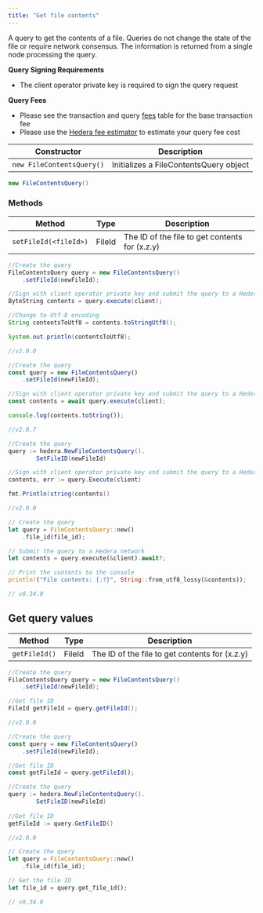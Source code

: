 ```yaml
---
title: "Get file contents"
---
```



A query to get the contents of a file. Queries do not change the state of the file or require network consensus. The information is returned from a single node processing the query.

**Query Signing Requirements**

* The client operator private key is required to sign the query request

**Query Fees**

* Please see the transaction and query [fees](/hedera/networks/mainnet/fees#transaction-and-query-fees) table for the base transaction fee
* Please use the [Hedera fee estimator](https://hedera.com/fees) to estimate your query fee cost

| Constructor               | Description                            |
| ------------------------- | -------------------------------------- |
| `new FileContentsQuery()` | Initializes a FileContentsQuery object |

```java
new FileContentsQuery()
```

### Methods

| Method                | Type   | Description                                    |
| --------------------- | ------ | ---------------------------------------------- |
| `setFileId(<fileId>)` | FileId | The ID of the file to get contents for (x.z.y) |

<CodeGroup>

```java Java
//Create the query
FileContentsQuery query = new FileContentsQuery()
    .setFileId(newFileId);

//Sign with client operator private key and submit the query to a Hedera network
ByteString contents = query.execute(client);

//Change to Utf-8 encoding
String contentsToUtf8 = contents.toStringUtf8();

System.out.println(contentsToUtf8);

//v2.0.0
```


```javascript JavaScript
//Create the query
const query = new FileContentsQuery()
    .setFileId(newFileId);

//Sign with client operator private key and submit the query to a Hedera network
const contents = await query.execute(client);

console.log(contents.toString());

//v2.0.7
```


```java Go
//Create the query
query := hedera.NewFileContentsQuery().
		SetFileID(newFileId)

//Sign with client operator private key and submit the query to a Hedera network
contents, err := query.Execute(client)

fmt.Println(string(contents))

//v2.0.0
```


```rust Rust
// Create the query
let query = FileContentsQuery::new()
    .file_id(file_id);

// Submit the query to a Hedera network
let contents = query.execute(&client).await?;

// Print the contents to the console
println!("File contents: {:?}", String::from_utf8_lossy(&contents));

// v0.34.0
```

</CodeGroup>

## Get query values

| Method        | Type   | Description                                    |
| ------------- | ------ | ---------------------------------------------- |
| `getFileId()` | FileId | The ID of the file to get contents for (x.z.y) |

<CodeGroup>

```java Java
//Create the query
FileContentsQuery query = new FileContentsQuery()
    .setFileId(newFileId);

//Get file ID
FileId getFileId = query.getFileId();

//v2.0.0
```


```javascript JavaScript
//Create the query
const query = new FileContentsQuery()
    .setFileId(newFileId);

//Get file ID
const getFileId = query.getFileId();
```


```java Go
//Create the query
query := hedera.NewFileContentsQuery().
		SetFileID(newFileId)
		
//Get file ID
getFileId := query.GetFileID()

//v2.0.0
```


```rust Rust
// Create the query
let query = FileContentsQuery::new()
    .file_id(file_id);

// Get the file ID
let file_id = query.get_file_id();

// v0.34.0
```

</CodeGroup>

